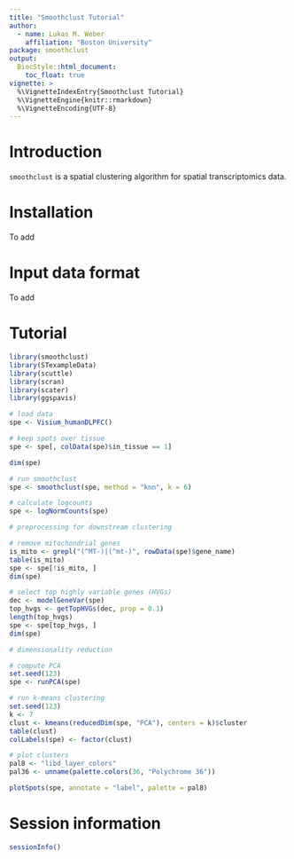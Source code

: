 ```yaml
---
title: "Smoothclust Tutorial"
author: 
  - name: Lukas M. Weber
    affiliation: "Boston University"
package: smoothclust
output: 
  BiocStyle::html_document: 
    toc_float: true
vignette: >
  %\VignetteIndexEntry{Smoothclust Tutorial}
  %\VignetteEngine{knitr::rmarkdown}
  %\VignetteEncoding{UTF-8}
---
```



# Introduction

`smoothclust` is a spatial clustering algorithm for spatial transcriptomics data.


# Installation

To add


# Input data format

To add


# Tutorial

```r
library(smoothclust)
library(STexampleData)
library(scuttle)
library(scran)
library(scater)
library(ggspavis)
```

```r
# load data
spe <- Visium_humanDLPFC()

# keep spots over tissue
spe <- spe[, colData(spe)$in_tissue == 1]

dim(spe)
```

```r
# run smoothclust
spe <- smoothclust(spe, method = "knn", k = 6)
```

```r
# calculate logcounts
spe <- logNormCounts(spe)
```

```r
# preprocessing for downstream clustering

# remove mitochondrial genes
is_mito <- grepl("(^MT-)|(^mt-)", rowData(spe)$gene_name)
table(is_mito)
spe <- spe[!is_mito, ]
dim(spe)

# select top highly variable genes (HVGs)
dec <- modelGeneVar(spe)
top_hvgs <- getTopHVGs(dec, prop = 0.1)
length(top_hvgs)
spe <- spe[top_hvgs, ]
dim(spe)
```

```r
# dimensionality reduction

# compute PCA
set.seed(123)
spe <- runPCA(spe)
```

```r
# run k-means clustering
set.seed(123)
k <- 7
clust <- kmeans(reducedDim(spe, "PCA"), centers = k)$cluster
table(clust)
colLabels(spe) <- factor(clust)
```

```r
# plot clusters
pal8 <- "libd_layer_colors"
pal36 <- unname(palette.colors(36, "Polychrome 36"))

plotSpots(spe, annotate = "label", palette = pal8)
```


# Session information

```r
sessionInfo()
```
